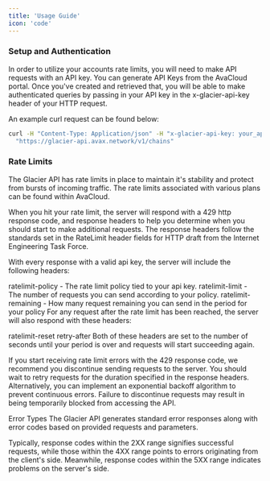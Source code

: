 ```yaml
---
title: 'Usage Guide'
icon: 'code'
---
```


### Setup and Authentication ###
In order to utilize your accounts rate limits, you will need to make API requests with an API key. You can generate API Keys from the AvaCloud portal. Once you've created and retrieved that, you will be able to make authenticated queries by passing in your API key in the x-glacier-api-key header of your HTTP request.

An example curl request can be found below:

```bash
curl -H "Content-Type: Application/json" -H "x-glacier-api-key: your_api_key" \
  "https://glacier-api.avax.network/v1/chains"
```

### Rate Limits ###
The Glacier API has rate limits in place to maintain it's stability and protect from bursts of incoming traffic. The rate limits associated with various plans can be found within AvaCloud.

When you hit your rate limit, the server will respond with a 429 http response code, and response headers to help you determine when you should start to make additional requests. The response headers follow the standards set in the RateLimit header fields for HTTP draft from the Internet Engineering Task Force.

With every response with a valid api key, the server will include the following headers:

ratelimit-policy - The rate limit policy tied to your api key.
ratelimit-limit - The number of requests you can send according to your policy.
ratelimit-remaining - How many request remaining you can send in the period for your policy
For any request after the rate limit has been reached, the server will also respond with these headers:

ratelimit-reset
retry-after
Both of these headers are set to the number of seconds until your period is over and requests will start succeeding again.

If you start receiving rate limit errors with the 429 response code, we recommend you discontinue sending requests to the server. You should wait to retry requests for the duration specified in the response headers. Alternatively, you can implement an exponential backoff algorithm to prevent continuous errors. Failure to discontinue requests may result in being temporarily blocked from accessing the API.

Error Types
The Glacier API generates standard error responses along with error codes based on provided requests and parameters.

Typically, response codes within the 2XX range signifies successful requests, while those within the 4XX range points to errors originating from the client's side. Meanwhile, response codes within the 5XX range indicates problems on the server's side.

